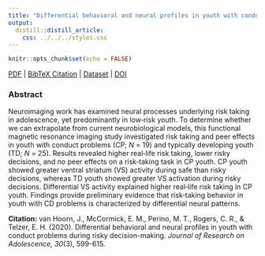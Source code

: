 ```yaml
---
title: "Differential behavioral and neural profiles in youth with conduct problems during risky decision-making."
output:
  distill::distill_article:
    css: ../../../styles.css
---
```


```r
knitr::opts_chunk$set(echo = FALSE)
```

[<i class="fas fa-file-download"></i> PDF](static/pubs/21-2020-JRA/21.vanHoorn-McCormick-Perino-Rogers-Telzer-2020-JRA.pdf) | [<i class="fas fa-quote-left"></i><i class="fas fa-quote-right"></i> BibTeX Citation](static/pubs/21-2020-JRA/cite.bib) | [<i class="ai ai-open-data"></i> Dataset](https://neurovault.org/collections/BUYSSCLX/) | [<i class="fas fa-link"></i> DOI](https://doi.org/10.1111/jora.12546)

### Abstract
Neuroimaging work has examined neural processes underlying risk taking in adolescence, yet predominantly in low‐risk youth. To determine whether we can extrapolate from current neurobiological models, this functional magnetic resonance imaging study investigated risk taking and peer effects in youth with conduct problems (CP; *N* = 19) and typically developing youth (TD; *N* = 25). Results revealed higher real‐life risk taking, lower risky decisions, and no peer effects on a risk‐taking task in CP youth. CP youth showed greater ventral striatum (VS) activity during safe than risky decisions, whereas TD youth showed greater VS activation during risky decisions. Differential VS activity explained higher real‐life risk taking in CP youth. Findings provide preliminary evidence that risk‐taking behavior in youth with CD problems is characterized by differential neural patterns.

**Citation:** van Hoorn, J., McCormick, E. M., Perino, M. T., Rogers, C. R., & Telzer, E. H. (2020). Differential behavioral and neural profiles in youth with conduct problems during risky decision-making. *Journal of Research on Adolescence, 30*(3), 599-615.